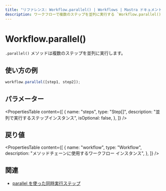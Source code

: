 ```yaml
---
title: "リファレンス: Workflow.parallel() | Workflows | Mastra ドキュメント"
description: ワークフローで複数のステップを並列に実行する `Workflow.parallel()` メソッドのドキュメントです。
---
```


# Workflow.parallel()

`.parallel()` メソッドは複数のステップを並列に実行します。

## 使い方の例

```typescript copy
workflow.parallel([step1, step2]);
```


## パラメーター

<PropertiesTable
  content={[
    {
      name: "steps",
      type: "Step[]",
      description: "並列で実行するステップインスタンス",
      isOptional: false,
    },
  ]}
/>

## 戻り値

<PropertiesTable
  content={[
    {
      name: "workflow",
      type: "Workflow",
      description: "メソッドチェーンに使用するワークフロー インスタンス",
    },
  ]}
/>

## 関連

- [parallel を使った同時実行ステップ](/docs/workflows/control-flow#simultaneous-steps-with-parallel)